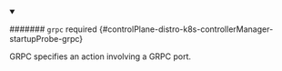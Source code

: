 


<details className="config-field" data-expandable="true" open>
<summary>

####### `grpc` <span className="config-field-required" data-required="false">required</span> <span className="config-field-type"></span> <span className="config-field-default"></span> <span className="config-field-enum"></span> {#controlPlane-distro-k8s-controllerManager-startupProbe-grpc}

GRPC specifies an action involving a GRPC port.

</summary>

<PartialGrpcreference />


</details>
